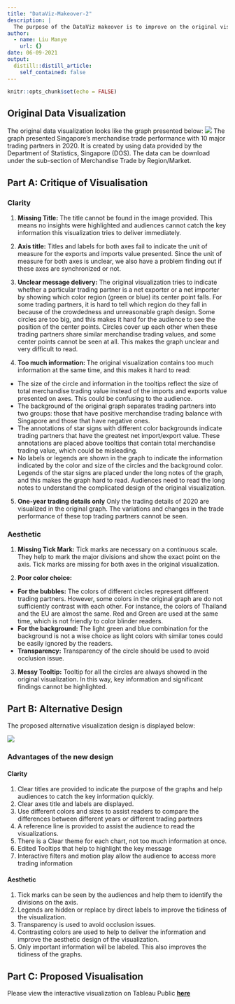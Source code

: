 ```yaml
---
title: "DataViz-Makeover-2"
description: |
  The purpose of the DataViz makeover is to improve on the original visualization. 
author:
  - name: Liu Manye
    url: {}
date: 06-09-2021
output:
  distill::distill_article:
    self_contained: false
---
```



```r
knitr::opts_chunk$set(echo = FALSE)
```

## Original Data Visualization

The original data visualization looks like the graph presented below:
![](img/image01.jpg)
The graph presented Singapore’s merchandise trade performance with 10 major trading partners in 2020. It is created by using data provided by the Department of Statistics, Singapore (DOS). The data can be download under the sub-section of Merchandise Trade by Region/Market.


## Part A: Critique of Visualisation

### Clarity

1. **Missing Title:** The title cannot be found in the image provided. This means no insights were highlighted and audiences cannot catch the key information this visualization tries to deliver immediately.  

2. **Axis title:** Titles and labels for both axes fail to indicate the unit of measure for the exports and imports value presented. Since the unit of measure for both axes is unclear, we also have a problem finding out if these axes are synchronized or not.

3. **Unclear message delivery:** The original visualization tries to indicate whether a particular trading partner is a net exporter or a net importer by showing which color region (green or blue) its center point falls. For some trading partners, it is hard to tell which region do they fall in because of the crowdedness and unreasonable graph design. Some circles are too big, and this makes it hard for the audience to see the position of the center points. Circles cover up each other when these trading partners share similar merchandise trading values, and some center points cannot be seen at all. This makes the graph unclear and very difficult to read.

4. **Too much information: ** The original visualization contains too much information at the same time, and this makes it hard to read:
* The size of the circle and information in the tooltips reflect the size of total merchandise trading value instead of the imports and exports value presented on axes. This could be confusing to the audience.
* The background of the original graph separates trading partners into two groups: those that have positive merchandise trading balance with Singapore and those that have negative ones.
* The annotations of star signs with different color backgrounds indicate trading partners that have the greatest net import/export value. These annotations are placed above tooltips that contain total merchandise trading value, which could be misleading.
* No labels or legends are shown in the graph to indicate the information indicated by the color and size of the circles and the background color. Legends of the star signs are placed under the long notes of the graph, and this makes the graph hard to read. Audiences need to read the long notes to understand the complicated design of the original visualization.

5. **One-year trading details only** Only the trading details of 2020 are visualized in the original graph. The variations and changes in the trade performance of these top trading partners cannot be seen.


### Aesthetic

1. **Missing Tick Mark:** Tick marks are necessary on a continuous scale. They help to mark the major divisions and show the exact point on the axis. Tick marks are missing for both axes in the original visualization. 

2. **Poor color choice:** 
* **For the bubbles:** The colors of different circles represent different trading partners. However, some colors in the original graph are do not sufficiently contrast with each other. For instance, the colors of Thailand and the EU are almost the same. Red and Green are used at the same time, which is not friendly to color blinder readers. 
* **For the background:** The light green and blue combination for the background is not a wise choice as light colors with similar tones could be easily ignored by the readers. 
* **Transparency:** Transparency of the circle should be used to avoid occlusion issue.

3. **Messy Tooltip:** Tooltip for all the circles are always showed in the original visualization. In this way, key information and significant findings cannot be highlighted.


## Part B: Alternative Design

The proposed alternative visualization design is displayed below:

![](img/image02.jpg)

### Advantages of the new design

#### Clarity

1. Clear titles are provided to indicate the purpose of the graphs and help audiences to catch the key information quickly.
2. Clear axes title and labels are displayed.
3. Use different colors and sizes to assist readers to compare the differences between different years or different trading partners
4. A reference line is provided to assist the audience to read the visualizations. 
5. There is a Clear theme for each chart, not too much information at once.
6. Edited Tooltips that help to highlight the key message
7. Interactive filters and motion play allow the audience to access more trading information

#### Aesthetic

1. Tick marks can be seen by the audiences and help them to identify the divisions on the axis.
2. Legends are hidden or replace by direct labels to improve the tidiness of the visualization.
3. Transparency is used to avoid occlusion issues.
4. Contrasting colors are used to help to deliver the information and improve the aesthetic design of the visualization. 
5. Only important information will be labeled. This also improves the tidiness of the graphs.


## Part C: Proposed Visualisation

Please view the interactive visualization on Tableau Public [**here**](https://public.tableau.com/app/profile/manye.liu/viz/FinalVisualization_16241799600890/Dashboard)





